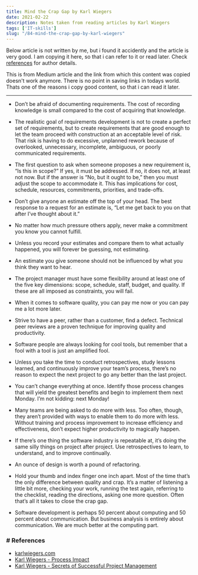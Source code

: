 ```yaml
---
title: Mind the Crap Gap by Karl Wiegers
date: 2021-02-22
description: Notes taken from reading articles by Karl Wiegers
tags: ['IT-skills']
slug: "/84-mind-the-crap-gap-by-karl-wiegers"
---
```


Below article is not written by me, but i found it accidently and the article is very good. I am copying it here, so that i can refer to it or read later. Check [references](#ref01) for author details. 

This is from Medium article and the link from which this content was copied doesn't work anymore. There is no point in saving links in todays world. Thats one of the reasons i copy good content, so that i can read it later. 

* * * 

* Don’t be afraid of documenting requirements. The cost of recording knowledge is small compared to the cost of acquiring that knowledge.

* The realistic goal of requirements development is not to create a perfect set of requirements, but to create requirements that are good enough to let the team proceed with construction at an acceptable level of risk. That risk is having to do excessive, unplanned rework because of overlooked, unnecessary, incomplete, ambiguous, or poorly communicated requirements.

* The first question to ask when someone proposes a new requirement is, “Is this in scope?” If yes, it must be addressed. If no, it does not, at least not now. But if the answer is “No, but it ought to be,” then you must adjust the scope to accommodate it. This has implications for cost, schedule, resources, commitments, priorities, and trade-offs.

* Don’t give anyone an estimate off the top of your head. The best response to a request for an estimate is, “Let me get back to you on that after I’ve thought about it.”

* No matter how much pressure others apply, never make a commitment you know you cannot fulfill.

* Unless you record your estimates and compare them to what actually happened, you will forever be guessing, not estimating.

* An estimate you give someone should not be influenced by what you think they want to hear.

* The project manager must have some flexibility around at least one of the five key dimensions: scope, schedule, staff, budget, and quality. If these are all imposed as constraints, you will fail.

* When it comes to software quality, you can pay me now or you can pay me a lot more later.

* Strive to have a peer, rather than a customer, find a defect. Technical peer reviews are a proven technique for improving quality and productivity.

* Software people are always looking for cool tools, but remember that a fool with a tool is just an amplified fool.

* Unless you take the time to conduct retrospectives, study lessons learned, and continuously improve your team’s process, there’s no reason to expect the next project to go any better than the last project.

* You can’t change everything at once. Identify those process changes that will yield the greatest benefits and begin to implement them next Monday. I’m not kidding: next Monday!

* Many teams are being asked to do more with less. Too often, though, they aren’t provided with ways to enable them to do more with less. Without training and process improvement to increase efficiency and effectiveness, don’t expect higher productivity to magically happen.

* If there’s one thing the software industry is repeatable at, it’s doing the same silly things on project after project. Use retrospectives to learn, to understand, and to improve continually.

* An ounce of design is worth a pound of refactoring.

* Hold your thumb and index finger one inch apart. Most of the time that’s the only difference between quality and crap. It’s a matter of listening a little bit more, checking your work, running the test again, referring to the checklist, reading the directions, asking one more question. Often that’s all it takes to close the crap gap.

* Software development is perhaps 50 percent about computing and 50 percent about communication. But business analysis is entirely about communication. We are much better at the computing part. 


<a id="ref01"></a>

### # References

* [karlwiegers.com](https://karlwiegers.com/)
* [Karl Wiegers - Process Impact](https://www.processimpact.com/)
* [Karl Wiegers - Secrets of Successful Project Management](../83-secrets-of-successful-project-management-by-karl-wiegers)
